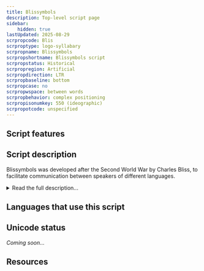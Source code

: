 ```yaml
---
title: Blissymbols
description: Top-level script page
sidebar:
    hidden: true
lastUpdated: 2025-08-29
scrpropcode: Blis
scrproptype: logo-syllabary
scrpropname: Blissymbols
scrpropshortname: Blissymbols script
scrpropstatus: Historical
scrpropregion: Artificial
scrpropdirection: LTR
scrpropbaseline: bottom
scrpropcase: no
scrpropwspace: between words
scrpropbehavior: complex positioning
scrpropisonumkey: 550 (ideographic)
scrpropotcode: unspecified
---
```



## Script features

<ScriptInfo />

## Script description

Blissymbols was developed after the Second World War by Charles Bliss, to facilitate communication between speakers of different languages.

<details>
<summary>Read the full description...</summary>It has also been used to help people with severe speech impediments to communicate without the need to speak, although Bliss did not approve of this usage. It is used in particular by people who struggle both to speak and to read or spell. The system consists of 4,000 symbols representing various abstract and concrete concepts. The symbols are not related in any way to the pronunciation of a word, so can be used in conjunction with any spoken language.

The symbols are derived from standard geometric shapes and are either pictographs, such as a jagged line to represent the concept _electricity_, or ideographs, such as a triangle to represent the concept _creation_.

Symbols can be combined to represent additional concepts, for example, the symbols for _house_ and _money_ can be combined to represent _bank_. In these cases, there is a correct, standardized order in which to write the combinations of symbols.

Symbols can also be superimposed on top of one another, for example, the symbol for _mouth_ can be superimposed onto _nose_ to represent _taste_. Some symbols have an arbitrary shape, such as the articles _a/an_ and _this_.

The meaning of a symbol is determined not only by its shape but by its size. For example, a full-size circle represents the concept _sun_, and a half-size circle represents _mouth_. Sometimes visually similar symbols are also semantically related, for example a full-size upside-down ‘v’ represents _action_, but the same symbol half the size represents _activity_.

The position and orientation of a symbol can also affect its meaning. A horizontal dash at the [baseline](/reference/glossary#baseline) represents _ground_, but slightly higher it represents _sky_. A single symbol is also used to represent both _steam_ (pointing upwards) and _rain_ (pointing downwards).

Punctuation marks, similar to those used in the Latin script but sometimes differing in proportion, are also used. A space half the width of a symbol is left between a word and any following punctuation mark. A space the width of a symbol is left between two words.

Blissymbols does not benefit from the use of a wide variety of fonts, as consistency is important in order for the symbols to be understood.
</details>

## Languages that use this script

<WsList script='Blis' wsMax='5' />

## Unicode status

_Coming soon..._

## Resources

<ScriptResources detailSummary='seemore' />


